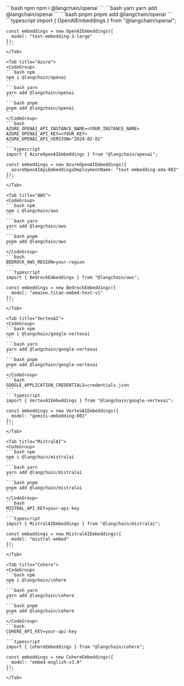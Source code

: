 <Tabs>
    <Tab title="OpenAI">
    <CodeGroup>
    ```bash npm
    npm i @langchain/openai
    ```
    ```bash yarn
    yarn add @langchain/openai
    ```
    ```bash pnpm
    pnpm add @langchain/openai
    ```
    </CodeGroup>
    ```typescript
    import { OpenAIEmbeddings } from "@langchain/openai";

    const embeddings = new OpenAIEmbeddings({
      model: "text-embedding-3-large"
    });
    ```
    </Tab>

    <Tab title="Azure">
    <CodeGroup>
    ```bash npm
    npm i @langchain/openai
    ```
    ```bash yarn
    yarn add @langchain/openai
    ```
    ```bash pnpm
    pnpm add @langchain/openai
    ```
    </CodeGroup>
    ```bash
    AZURE_OPENAI_API_INSTANCE_NAME=<YOUR_INSTANCE_NAME>
    AZURE_OPENAI_API_KEY=<YOUR_KEY>
    AZURE_OPENAI_API_VERSION="2024-02-01"
    ```
    ```typescript
    import { AzureOpenAIEmbeddings } from "@langchain/openai";

    const embeddings = new AzureOpenAIEmbeddings({
      azureOpenAIApiEmbeddingsDeploymentName: "text-embedding-ada-002"
    });
    ```
    </Tab>

    <Tab title="AWS">
    <CodeGroup>
    ```bash npm
    npm i @langchain/aws
    ```
    ```bash yarn
    yarn add @langchain/aws
    ```
    ```bash pnpm
    pnpm add @langchain/aws
    ```
    </CodeGroup>
    ```bash
    BEDROCK_AWS_REGION=your-region
    ```
    ```typescript
    import { BedrockEmbeddings } from "@langchain/aws";

    const embeddings = new BedrockEmbeddings({
      model: "amazon.titan-embed-text-v1"
    });
    ```
    </Tab>

    <Tab title="VertexAI">
    <CodeGroup>
    ```bash npm
    npm i @langchain/google-vertexai
    ```
    ```bash yarn
    yarn add @langchain/google-vertexai
    ```
    ```bash pnpm
    pnpm add @langchain/google-vertexai
    ```
    </CodeGroup>
    ```bash
    GOOGLE_APPLICATION_CREDENTIALS=credentials.json
    ```
    ```typescript
    import { VertexAIEmbeddings } from "@langchain/google-vertexai";

    const embeddings = new VertexAIEmbeddings({
      model: "gemini-embedding-001"
    });
    ```
    </Tab>

    <Tab title="MistralAI">
    <CodeGroup>
    ```bash npm
    npm i @langchain/mistralai
    ```
    ```bash yarn
    yarn add @langchain/mistralai
    ```
    ```bash pnpm
    pnpm add @langchain/mistralai
    ```
    </CodeGroup>
    ```bash
    MISTRAL_API_KEY=your-api-key
    ```
    ```typescript
    import { MistralAIEmbeddings } from "@langchain/mistralai";

    const embeddings = new MistralAIEmbeddings({
      model: "mistral-embed"
    });
    ```
    </Tab>

    <Tab title="Cohere">
    <CodeGroup>
    ```bash npm
    npm i @langchain/cohere
    ```
    ```bash yarn
    yarn add @langchain/cohere
    ```
    ```bash pnpm
    pnpm add @langchain/cohere
    ```
    </CodeGroup>
    ```bash
    COHERE_API_KEY=your-api-key
    ```
    ```typescript
    import { CohereEmbeddings } from "@langchain/cohere";

    const embeddings = new CohereEmbeddings({
      model: "embed-english-v3.0"
    });
    ```
    </Tab>

</Tabs>
